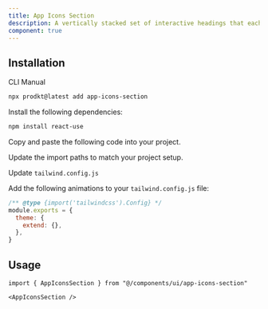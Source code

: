 ```yaml
---
title: App Icons Section
description: A vertically stacked set of interactive headings that each reveal a section of content.
component: true
---
```


<ComponentPreview
  name="app-icons-section-demo"
  description="A vertically stacked set of interactive headings that each reveal a section of content."
/>

## Installation

<Tabs defaultValue="cli">

<TabsList>
  <TabsTrigger value="cli">CLI</TabsTrigger>
  <TabsTrigger value="manual">Manual</TabsTrigger>
</TabsList>

<TabsContent value="cli">

```bash
npx prodkt@latest add app-icons-section
```

</TabsContent>

<TabsContent value="manual">

<Steps>

<Step>Install the following dependencies:</Step>

```bash
npm install react-use
```

<Step>Copy and paste the following code into your project.</Step>

<ComponentSource name="app-icons-section" />

<Step>Update the import paths to match your project setup.</Step>

<Step>Update `tailwind.config.js`</Step>

Add the following animations to your `tailwind.config.js` file:

```js title="tailwind.config.js" {1-2}
/** @type {import('tailwindcss').Config} */
module.exports = {
  theme: {
    extend: {},
  },
}
```

</Steps>

</TabsContent>

</Tabs>

## Usage

```tsx
import { AppIconsSection } from "@/components/ui/app-icons-section"
```

```tsx
<AppIconsSection />
```
